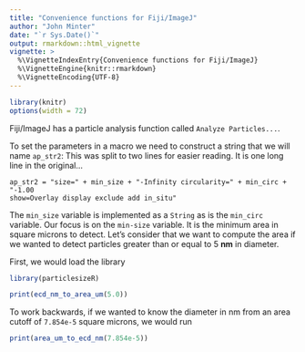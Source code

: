 ```yaml
---
title: "Convenience functions for Fiji/ImageJ"
author: "John Minter"
date: "`r Sys.Date()`"
output: rmarkdown::html_vignette
vignette: >
  %\VignetteIndexEntry{Convenience functions for Fiji/ImageJ}
  %\VignetteEngine{knitr::rmarkdown}
  %\VignetteEncoding{UTF-8}
---
```


```r
library(knitr)
options(width = 72)
```
Fiji/ImageJ has a particle analysis function called `Analyze Particles...`.

To set the parameters in a macro we need to construct a string
that we will name `ap_str2`: This was split to two lines for easier
reading. It is one long line in the original... 

```
ap_str2 = "size=" + min_size + "-Infinity circularity=" + min_circ + "-1.00
show=Overlay display exclude add in_situ"
```

The `min_size` variable is implemented as a `String` as is the `min_circ`
variable. Our focus is on the `min-size` variable. It is the
minimum area in square microns to detect. Let's consider that we want to
compute the area if we wanted to detect particles greater than or equal
to 5 **nm** in diameter.

First, we would load the library

```r
library(particlesizeR)
```


```r
print(ecd_nm_to_area_um(5.0))

```

To work backwards, if we wanted to know the diameter in nm from
an area cutoff of `7.854e-5` square microns, we would run

```r
print(area_um_to_ecd_nm(7.854e-5))
```


